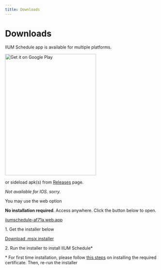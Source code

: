 ```yaml
---
title: Downloads
---
```



# Downloads

IIUM Schedule app is available for multiple platforms.

 <Tabs>
  <TabItem value="Android">
    <a href='https://play.google.com/store/apps/details?id=com.iqfareez.iiumschedule&utm_source=website&pcampaignid=pcampaignidMKT-Other-global-all-co-prtnr-py-PartBadge-Mar2515-1'><img alt='Get it on Google Play' src='https://play.google.com/intl/en_us/badges/static/images/badges/en_badge_web_generic.png' width="300" height="400"/></a>
    <p>or sideload apk(s) from <a href="https://github.com/iqfareez/iium_schedule/releases" target="_blank">Releases</a> page.</p>
  </TabItem>
  <TabItem value="IOS">
    <i>Not available for IOS. sorry.</i> 
    <p>You may use the web option</p>
  </TabItem>
  <TabItem value="Web">
    <p>
      <b>No installation required</b>. Access anywhere. Click the button below to open.
    </p>
    <a
      className="button button--secondary button--lg"
      target="_blank"
      href="https://iiumschedule-af71a.web.app"
    >
      iiumschedule-af71a.web.app
    </a>

  </TabItem>
  <TabItem value="Windows">
    <p>1. Get the installer below</p>
  <a
      className="button button--secondary button--lg"
      href="https://github.com/iqfareez/iium_schedule/releases/download/1.0.0-rc.3%2B6/flutter_iium_schedule.msix"
    >
      Download .msix installer
    </a>
    <p></p>
    <p>2. Run the installer to install IIUM Schedule*</p>    
    <p></p>
    <p>* For first time installation, please follow <a href="../windows-cert">this steps</a> on installing the required certificate. Then, re-run the installer</p>
  </TabItem>
</Tabs>
